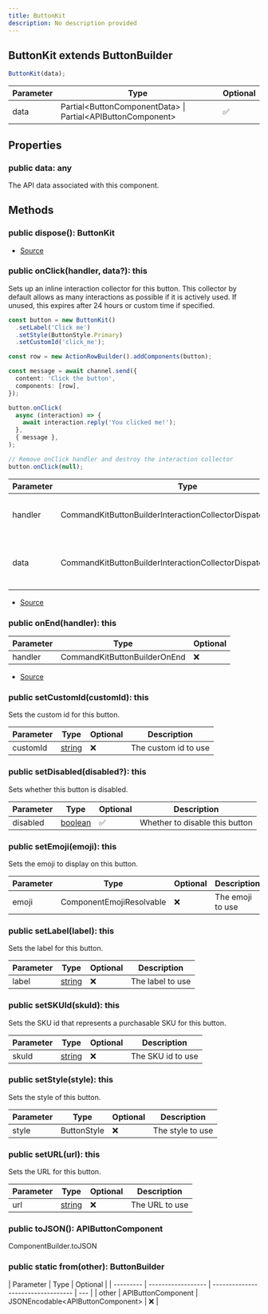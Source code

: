 ```yaml
---
title: ButtonKit
description: No description provided
---
```


## ButtonKit extends ButtonBuilder

```typescript
ButtonKit(data);
```

| Parameter | Type                                                          | Optional |
| --------- | ------------------------------------------------------------- | -------- |
| data      | Partial\<ButtonComponentData> \| Partial\<APIButtonComponent> | ✅       |

## Properties

### public data: any

The API data associated with this component.

## Methods

### public dispose(): ButtonKit

- [Source](https://github.com/underctrl-io/commandkit/blob/c462cc3d6f765a7ee19e33a651f0f2f4666b111b/packages/commandkit/src/components/ButtonKit.ts#L165)

### public onClick(handler, data?): this

Sets up an inline interaction collector for this button. This collector by default allows as many interactions as possible if it is actively used.
If unused, this expires after 24 hours or custom time if specified.

```ts
const button = new ButtonKit()
  .setLabel('Click me')
  .setStyle(ButtonStyle.Primary)
  .setCustomId('click_me');

const row = new ActionRowBuilder().addComponents(button);

const message = await channel.send({
  content: 'Click the button',
  components: [row],
});

button.onClick(
  async (interaction) => {
    await interaction.reply('You clicked me!');
  },
  { message },
);

// Remove onClick handler and destroy the interaction collector
button.onClick(null);
```

| Parameter | Type                                                           | Optional | Description                                           |
| --------- | -------------------------------------------------------------- | -------- | ----------------------------------------------------- |
| handler   | CommandKitButtonBuilderInteractionCollectorDispatch            | ❌       | The handler to run when the button is clicked         |
| data      | CommandKitButtonBuilderInteractionCollectorDispatchContextData | ✅       | The context data to use for the interaction collector |

- [Source](https://github.com/underctrl-io/commandkit/blob/c462cc3d6f765a7ee19e33a651f0f2f4666b111b/packages/commandkit/src/components/ButtonKit.ts#L74)

### public onEnd(handler): this

| Parameter | Type                         | Optional |
| --------- | ---------------------------- | -------- |
| handler   | CommandKitButtonBuilderOnEnd | ❌       |

- [Source](https://github.com/underctrl-io/commandkit/blob/c462cc3d6f765a7ee19e33a651f0f2f4666b111b/packages/commandkit/src/components/ButtonKit.ts#L98)

### public setCustomId(customId): this

Sets the custom id for this button.

| Parameter | Type                                                                                              | Optional | Description          |
| --------- | ------------------------------------------------------------------------------------------------- | -------- | -------------------- |
| customId  | [string](https://developer.mozilla.org/en-US/docs/Web/JavaScript/Reference/Global_Objects/String) | ❌       | The custom id to use |

### public setDisabled(disabled?): this

Sets whether this button is disabled.

| Parameter | Type                                                                                                | Optional | Description                    |
| --------- | --------------------------------------------------------------------------------------------------- | -------- | ------------------------------ |
| disabled  | [boolean](https://developer.mozilla.org/en-US/docs/Web/JavaScript/Reference/Global_Objects/Boolean) | ✅       | Whether to disable this button |

### public setEmoji(emoji): this

Sets the emoji to display on this button.

| Parameter | Type                     | Optional | Description      |
| --------- | ------------------------ | -------- | ---------------- |
| emoji     | ComponentEmojiResolvable | ❌       | The emoji to use |

### public setLabel(label): this

Sets the label for this button.

| Parameter | Type                                                                                              | Optional | Description      |
| --------- | ------------------------------------------------------------------------------------------------- | -------- | ---------------- |
| label     | [string](https://developer.mozilla.org/en-US/docs/Web/JavaScript/Reference/Global_Objects/String) | ❌       | The label to use |

### public setSKUId(skuId): this

Sets the SKU id that represents a purchasable SKU for this button.

| Parameter | Type                                                                                              | Optional | Description       |
| --------- | ------------------------------------------------------------------------------------------------- | -------- | ----------------- |
| skuId     | [string](https://developer.mozilla.org/en-US/docs/Web/JavaScript/Reference/Global_Objects/String) | ❌       | The SKU id to use |

### public setStyle(style): this

Sets the style of this button.

| Parameter | Type        | Optional | Description      |
| --------- | ----------- | -------- | ---------------- |
| style     | ButtonStyle | ❌       | The style to use |

### public setURL(url): this

Sets the URL for this button.

| Parameter | Type                                                                                              | Optional | Description    |
| --------- | ------------------------------------------------------------------------------------------------- | -------- | -------------- |
| url       | [string](https://developer.mozilla.org/en-US/docs/Web/JavaScript/Reference/Global_Objects/String) | ❌       | The URL to use |

### public toJSON(): APIButtonComponent

ComponentBuilder.toJSON

### public static from(other): ButtonBuilder

| Parameter | Type               | Optional                           |
| --------- | ------------------ | ---------------------------------- | --- |
| other     | APIButtonComponent | JSONEncodable\<APIButtonComponent> | ❌  |
